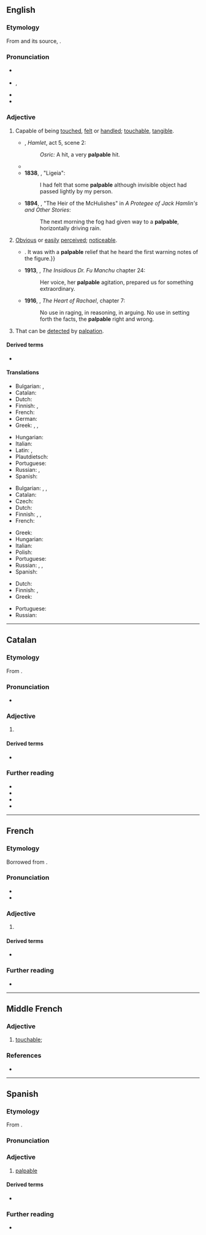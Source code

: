 ==English==
{{was wotd|2008|May|4}}

===Etymology===
From {{bor|en|frm|palpable}} and its source, {{der|en|la|palpābilis}}.

===Pronunciation===
* {{a|UK}} {{IPA|en|/ˈpalpəbəl/}}
* {{a|US}} {{enPR|păl'pə-bəl}}, {{IPA|en|/ˈpælpəbəl/}}
* {{audio|en|en-us-palpable.ogg|Audio (US)}}
* {{audio|en|en-au-palpable.ogg|Audio (AU)}}

===Adjective===
{{en-adj}}

# Capable of being [[touch]]ed, [[felt]] or [[handle]]d; [[touchable]], [[tangible]].
#: {{syn|en|tangible|touchable}}
#* {{circa|1600}} {{w|William Shakespeare}}, ''Hamlet'', act 5, scene 2:
#*: ''Osric:'' A hit, a very '''palpable''' hit.
#* {{quote-book|en|year=1834|author={{w|Letitia Elizabeth Landon}}|title=Francesca Carrara|volume=1|page=227|text=The imagination shuns to reveal its workings, unless it can clothe them in some lovely and '''palpable''' shape, and create into existence the high romance, the mournful song, the animated canvass, or the carved marble;...}}
#* '''1838''', {{w|Edgar Allan Poe}}, "Ligeia":
#*: I had felt that some '''palpable''' although invisible object had passed lightly by my person.
#* '''1894''', {{w|Bret Harte}}, "The Heir of the McHulishes" in ''A Protegee of Jack Hamlin's and Other Stories'':
#*: The next morning the fog had given way to a '''palpable''', horizontally driving rain.
# [[obvious|Obvious]] or [[easily]] [[perceived]]; [[noticeable]].
#: {{syn|en|manifest|noticeable|patent}}
#* {{RQ:Churchill Celebrity|chapter=5|passage=Although the Celebrity was almost impervious to sarcasm, he was now beginning to exhibit visible signs of uneasiness,{{...}}. It was with a '''palpable''' relief that he heard the first warning notes of the figure.}}
#* '''1913''', {{w|Sax Rohmer}}, ''The Insidious Dr. Fu Manchu'' chapter 24:
#*: Her voice, her '''palpable''' agitation, prepared us for something extraordinary.
#* '''1916''', {{w|Kathleen Norris}}, ''The Heart of Rachael'', chapter 7:
#*: No use in raging, in reasoning, in arguing. No use in setting forth the facts, the '''palpable''' right and wrong.
# {{lb|en|medicine}} That can be [[detect]]ed by [[palpation]].

====Derived terms====
* {{l|en|palpably}}

====Translations====
{{trans-top|capable of being touched}}
* Bulgarian: {{t+|bg|осезаем}}, {{t|bg|обозрим}}
* Catalan: {{t|ca|palpable}}
* Dutch: {{t+|nl|tastbaar}}
* Finnish: {{t|fi|käsinkosketeltava}}, {{t+|fi|kouriintuntuva}}
* French: {{t+|fr|palpable}}
* German: {{t+|de|greifbar}}
* Greek: {{t+|el|απτός}}, {{t+|el|αισθητός}}, {{t+|el|ψηλαφητός}}
{{trans-mid}}
* Hungarian: {{t+|hu|tapintható}}
* Italian: {{t+|it|palpabile}}
* Latin: {{t|la|tactilis}}, {{qualifier|Late}} {{t|la|palpābilis}}
* Plautdietsch: {{t|pdt|feelboa}}
* Portuguese: {{t+|pt|palpável}}
* Russian: {{t+|ru|осяза́емый}}, {{t+|ru|ощути́мый}}
* Spanish: {{t+|es|palpable}}
{{trans-bottom}}

{{trans-top|obvious}}
* Bulgarian: {{t+|bg|очевиден}}, {{t+|bg|ясен}}, {{t+|bg|явен}}
* Catalan: {{t|ca|palpable}}
* Czech: {{t+|cs|zřejmý}}
* Dutch: {{t|nl|te snijden}}
* Finnish: {{t+|fi|selvä}}, {{t+|fi|kouriintuntuva}}, {{t|fi|käsinkosketeltava}}
* French: {{t+|fr|palpable}}
{{trans-mid}}
* Greek: {{t+|el|προφανής}}
* Hungarian: {{t+|hu|érzékelhető}}
* Italian: {{t+|it|evidente}}
* Polish: {{t+|pl|namacalny}}
* Portuguese: {{t+|pt|palpável}}
* Russian: {{t+|ru|очеви́дный}}, {{t+|ru|я́вный}}, {{t+|ru|я́сный}}
* Spanish: {{t+|es|palpable}}
{{trans-bottom}}

{{trans-top|that can be detected by palpation}}
* Dutch: {{t|nl|palpeerbaar}}
* Finnish: {{t|fi|[[tunnustelu|tunnustelemalla]] [[havaittava]]}}, {{t|fi|tunnusteltava}}
* Greek: {{t+|el|ψηλαφητός}}
{{trans-mid}}
* Portuguese: {{t+|pt|palpável}}
* Russian: {{t+|ru|прощу́пываемый}}
{{trans-bottom}}

----

==Catalan==

===Etymology===
From {{bor|ca|LL.|palpābilis}}.

===Pronunciation===
* {{ca-IPA}}

===Adjective===
{{ca-adj|mf}}

# {{l|en|palpable}}

====Derived terms====
* {{l|ca|palpablement}}

===Further reading===
* {{R:IEC2}}
* {{R:GDLC}}
* {{R:DNV}}
* {{R:DCVB}}

----

==French==

===Etymology===
Borrowed from {{bor|fr|LL.|palpābilis}}.

===Pronunciation===
* {{fr-IPA}}
* {{audio|fr|LL-Q150 (fra)-DSwissK-palpable.wav|Audio}}

===Adjective===
{{fr-adj}}

# {{l|en|palpable}}
#: {{ant|fr|impalpable}}

====Derived terms====
* {{l|fr|palpablement}}

===Further reading===
* {{R:TLFi}}

----

==Middle French==

===Adjective===
{{frm-adj|mf}}

# [[touchable]]; {{l|en|palpable}}

===References===
* {{R:TLFi|etym=1}}

----

==Spanish==

===Etymology===
From {{bor|es|LL.|palpābilis}}.

===Pronunciation===
{{es-IPA}}

===Adjective===
{{es-adj}}

# [[#English|palpable]]

====Derived terms====
* {{l|es|palpablemente}}

===Further reading===
* {{R:DRAE}}